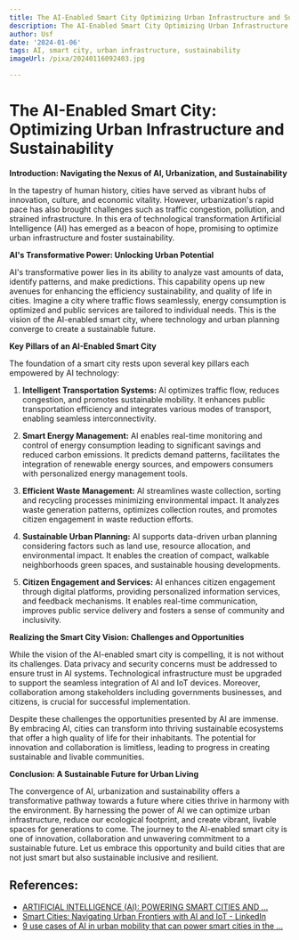 ```yaml
---
title: The AI-Enabled Smart City Optimizing Urban Infrastructure and Sustainability
description: The AI-Enabled Smart City Optimizing Urban Infrastructure and Sustainability
author: Usf
date: '2024-01-06'
tags: AI, smart city, urban infrastructure, sustainability
imageUrl: /pixa/20240116092403.jpg

---
```

#  The AI-Enabled Smart City: Optimizing Urban Infrastructure and Sustainability

**Introduction: Navigating  the Nexus of AI, Urbanization, and Sustainability**

In the tapestry of  human history, cities have served  as  vibrant hubs of innovation, culture, and economic vitality. However, urbanization's rapid pace has also brought challenges such as traffic congestion, pollution,  and strained infrastructure. In this era of technological transformation Artificial Intelligence (AI) has emerged as a beacon of hope, promising  to optimize urban  infrastructure and foster sustainability.

**AI's Transformative Power: Unlocking Urban Potential**

AI's transformative power lies in its ability to analyze vast amounts of data, identify patterns,  and make  predictions. This capability opens up new avenues for enhancing the  efficiency sustainability, and quality  of life in cities. Imagine a city where traffic flows seamlessly, energy consumption  is optimized and public services are  tailored to individual needs. This is the vision of  the AI-enabled smart city, where technology and  urban planning converge  to create a sustainable future.

**Key Pillars of an AI-Enabled Smart City**

The foundation of a smart city rests upon several key pillars  each empowered by AI technology:

1. **Intelligent Transportation Systems:** AI optimizes traffic flow, reduces congestion, and promotes sustainable mobility. It enhances public transportation efficiency and integrates various modes of transport, enabling seamless interconnectivity.

2. **Smart Energy Management:** AI enables real-time monitoring and control of energy consumption leading to significant savings and reduced carbon emissions.  It predicts  demand patterns, facilitates the integration  of renewable energy sources, and empowers consumers  with personalized energy management tools.

3.  **Efficient Waste Management:** AI streamlines waste collection, sorting and recycling processes minimizing environmental impact. It  analyzes waste generation patterns, optimizes collection routes, and promotes citizen engagement in waste reduction efforts.

4. **Sustainable Urban  Planning:** AI supports data-driven urban planning considering factors such as  land use, resource allocation,  and environmental impact. It enables the creation of compact, walkable neighborhoods green spaces, and sustainable housing developments.

5. **Citizen  Engagement and Services:** AI enhances citizen engagement through digital platforms,  providing personalized information services, and feedback  mechanisms. It enables real-time communication, improves public service delivery and fosters a sense of community and inclusivity.

**Realizing the Smart City Vision: Challenges and Opportunities**

While the vision of the AI-enabled smart city is compelling, it is not without its  challenges. Data privacy and  security concerns must be addressed to ensure trust in AI systems. Technological infrastructure must  be upgraded to support the seamless integration of AI and IoT devices. Moreover, collaboration among  stakeholders including governments businesses,  and citizens, is crucial for successful implementation.

Despite these  challenges the opportunities presented by AI are immense. By embracing  AI, cities can transform into thriving  sustainable ecosystems that offer a high quality of life for their inhabitants.  The potential for innovation and collaboration is limitless, leading to progress in creating sustainable  and livable communities.

**Conclusion: A Sustainable Future for Urban Living**

The  convergence of  AI,  urbanization and sustainability offers a  transformative pathway towards  a future  where  cities thrive in harmony  with the environment. By harnessing the power  of AI we can optimize urban  infrastructure, reduce our ecological footprint, and create vibrant, livable spaces  for generations to come. The journey to the AI-enabled smart city is one of innovation, collaboration and unwavering commitment to a sustainable  future. Let us embrace this opportunity and build cities that are not just smart but also sustainable  inclusive and resilient.

## References:
- [ARTIFICIAL INTELLIGENCE (AI): POWERING SMART CITIES AND ...](https://medium.com/@ronaldforlee/artificial-intelligence-ai-powering-smart-cities-and-sustainable-communities-67fe3cfd7358)
- [Smart Cities: Navigating Urban Frontiers with AI and IoT - LinkedIn](https://www.linkedin.com/pulse/smart-cities-navigating-urban-frontiers-ai-iot-neil-sahota-vlztf)
- [9 use cases of AI in urban mobility that can power smart cities in the ...](https://www.rst.software/blog/9-use-cases-of-ai-in-urban-mobility-that-can-power-smart-cities)
